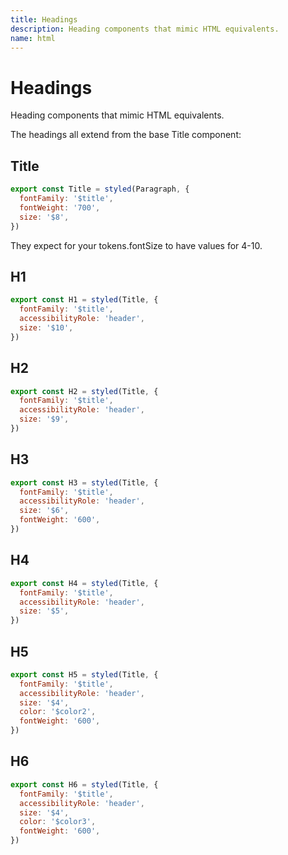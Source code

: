 ```yaml
---
title: Headings
description: Heading components that mimic HTML equivalents.
name: html
---
```


# Headings

<Description>Heading components that mimic HTML equivalents.</Description>

The headings all extend from the base Title component:

## Title

```jsx
export const Title = styled(Paragraph, {
  fontFamily: '$title',
  fontWeight: '700',
  size: '$8',
})
```

They expect for your tokens.fontSize to have values for 4-10.

## H1

```jsx
export const H1 = styled(Title, {
  fontFamily: '$title',
  accessibilityRole: 'header',
  size: '$10',
})
```

## H2

```jsx
export const H2 = styled(Title, {
  fontFamily: '$title',
  accessibilityRole: 'header',
  size: '$9',
})
```

## H3

```jsx
export const H3 = styled(Title, {
  fontFamily: '$title',
  accessibilityRole: 'header',
  size: '$6',
  fontWeight: '600',
})
```

## H4

```jsx
export const H4 = styled(Title, {
  fontFamily: '$title',
  accessibilityRole: 'header',
  size: '$5',
})
```

## H5

```jsx
export const H5 = styled(Title, {
  fontFamily: '$title',
  accessibilityRole: 'header',
  size: '$4',
  color: '$color2',
  fontWeight: '600',
})
```

## H6

```jsx
export const H6 = styled(Title, {
  fontFamily: '$title',
  accessibilityRole: 'header',
  size: '$4',
  color: '$color3',
  fontWeight: '600',
})
```
